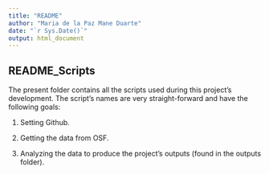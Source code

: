 ```yaml
---
title: "README"
author: "Maria de la Paz Mane Duarte"
date: "`r Sys.Date()`"
output: html_document
---
```


## README_Scripts

The present folder contains all the scripts used during this project's development. The script's names are very straight-forward and have the following goals:

1.  Setting Github.

2.  Getting the data from OSF.

3.  Analyzing the data to produce the project's outputs (found in the outputs folder).
